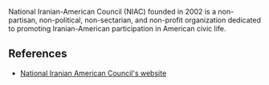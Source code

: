 National Iranian-American Council (NIAC) founded in 2002 is a non-partisan, non-political, non-sectarian, and non-profit organization dedicated to promoting Iranian-American participation in American civic life. 

==References==
* [http://www.niacouncil.org/ National Iranian American Council's website]